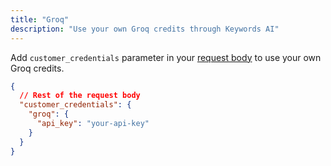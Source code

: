 ```yaml
---
title: "Groq"
description: "Use your own Groq credits through Keywords AI"
---
```


Add `customer_credentials` parameter in your [request body](/api-endpoints/proxy-endpoints/chat-completions) to use your own Groq credits.

```json
{
  // Rest of the request body
  "customer_credentials": {
    "groq": {
      "api_key": "your-api-key"
    }
  }
}
```